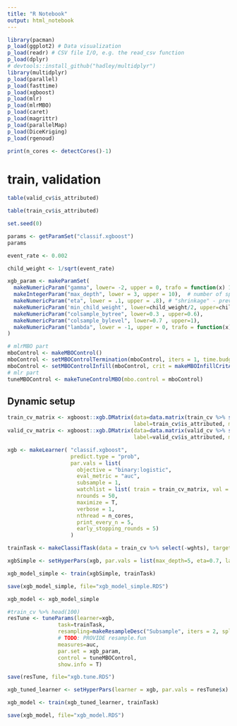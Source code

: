```yaml
---
title: "R Notebook"
output: html_notebook
---
```


```r
library(pacman)
p_load(ggplot2) # Data visualization
p_load(readr) # CSV file I/O, e.g. the read_csv function
p_load(dplyr)
# devtools::install_github("hadley/multidplyr")
library(multidplyr)
p_load(parallel)
p_load(fasttime)
p_load(xgboost)
p_load(mlr)
p_load(mlrMBO)
p_load(caret)
p_load(magrittr)
p_load(parallelMap)
p_load(DiceKriging)
p_load(rgenoud)


```


```r
print(n_cores <- detectCores()-1)
```

# train, validation 

```r
table(valid_cv$is_attributed)
```

```r
table(train_cv$is_attributed)
```

```r
set.seed(0)
```


```r
params <- getParamSet("classif.xgboost")
params
```



```r

event_rate <- 0.002

child_weight <- 1/sqrt(event_rate)

xgb_param <- makeParamSet(
  makeNumericParam("gamma", lower= -2, upper = 0, trafo = function(x) 10^x),
  makeIntegerParam("max_depth", lower = 3, upper = 10),  # number of splits in each tree
  makeNumericParam("eta", lower = .1, upper = .8), # "shrinkage" - prevents overfitting
  makeNumericParam('min_child_weight', lower=child_weight/2, upper=child_weight*2),
  makeNumericParam("colsample_bytree", lower=0.3 , upper=0.6),
  makeNumericParam("colsample_bylevel", lower=0.7 , upper=1),
  makeNumericParam("lambda", lower = -1, upper = 0, trafo = function(x) 10^x) # L2 regularization - prevents overfitting
)
```

```r
# mlrMBO part
mboControl <- makeMBOControl()
mboControl <- setMBOControlTermination(mboControl, iters = 1, time.budget=900)  # in addition to the initials
mboControl <- setMBOControlInfill(mboControl, crit = makeMBOInfillCritAEI()) # augmented expected improvement
# mlr part
tuneMBOControl <- makeTuneControlMBO(mbo.control = mboControl)
```


## Dynamic setup


```r

train_cv_matrix <- xgboost::xgb.DMatrix(data=data.matrix(train_cv %>% select(-is_attributed, -wghts)),
                                        label=train_cv$is_attributed, missing = NA, weight=train_cv$wghts)
valid_cv_matrix <- xgboost::xgb.DMatrix(data=data.matrix(valid_cv %>% select(-is_attributed, -wghts)),
                                        label=valid_cv$is_attributed, missing = NA, weight=valid_cv$wghts)
```

```r

xgb <- makeLearner( "classif.xgboost", 
                    predict.type = "prob",
                    par.vals = list(
                      objective = "binary:logistic",
                      eval_metric = "auc",
                      subsample = 1,
                      watchlist = list( train = train_cv_matrix, val = valid_cv_matrix),
                      nrounds = 50, 
                      maximize = T,
                      verbose = 1, 
                      nthread = n_cores,
                      print_every_n = 5,
                      early_stopping_rounds = 5)
                    )

```

```r
trainTask <- makeClassifTask(data = train_cv %>% select(-wghts), target = "is_attributed", positive = 1)
```


```r
xgbSimple <- setHyperPars(xgb, par.vals = list(max_depth=5, eta=0.7, lambda=10^-0.5)) 

xgb_model_simple <- train(xgbSimple, trainTask)

save(xgb_model_simple, file="xgb_model_simple.RDS")

xgb_model <- xgb_model_simple
```


```r
#train_cv %>% head(100)
resTune <- tuneParams(learner=xgb, 
                task=trainTask, 
                resampling=makeResampleDesc("Subsample", iters = 2, split = 0.95),
                # TODO: PROVIDE resample.fun
                measures=auc, 
                par.set = xgb_param, 
                control = tuneMBOControl, 
                show.info = T)
```

```r

save(resTune, file="xgb.tune.RDS")

xgb_tuned_learner <- setHyperPars(learner = xgb, par.vals = resTune$x)

xgb_model <- train(xgb_tuned_learner, trainTask)

save(xgb_model, file="xgb_model.RDS")
```


 